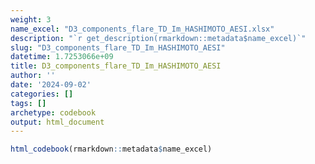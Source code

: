 ```yaml
---
weight: 3
name_excel: "D3_components_flare_TD_Im_HASHIMOTO_AESI.xlsx"
description: "`r get_description(rmarkdown::metadata$name_excel)`"
slug: "D3_components_flare_TD_Im_HASHIMOTO_AESI"
datetime: 1.7253066e+09
title: D3_components_flare_TD_Im_HASHIMOTO_AESI
author: ''
date: '2024-09-02'
categories: []
tags: []
archetype: codebook
output: html_document
---
```


```r
html_codebook(rmarkdown::metadata$name_excel)
```
